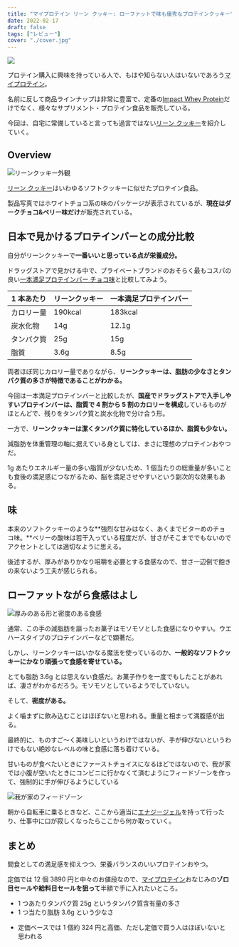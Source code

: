 ```yaml
---
title: "マイプロテイン リーン クッキー: ローファットで味も優秀なプロテインクッキー"
date: 2022-02-17
draft: false
tags: ["レビュー"]
cover: "./cover.jpg"
---
```


![ ](./cover.jpg)

プロテイン購入に興味を持っている人で、もはや知らない人はいないであろう[マイプロテイン](https://px.a8.net/svt/ejp?a8mat=3N3PXV+GF7GHE+45DI+5YJRM)。

名前に反して商品ラインナップは非常に豊富で、定番の[Impact Whey Protein](https://px.a8.net/svt/ejp?a8mat=3N3PXV+GF7GHE+45DI+BW0YB&a8ejpredirect=https%3A%2F%2Fwww.myprotein.jp%2Fsports-nutrition%2Fimpact-whey-protein%2F10530943.html)だけでなく、様々なサプリメント・プロテイン食品を販売している。

今回は、自宅に常備していると言っても過言ではない[リーン クッキー](https://px.a8.net/svt/ejp?a8mat=3N3PXV+GF7GHE+45DI+BW0YB&a8ejpredirect=https%3A%2F%2Fwww.myprotein.jp%2Fsports-nutrition%2Flean-cookie%2F11200865.html)を紹介していく。

<LinkBox
  url="https://www.myprotein.jp/sports-nutrition/lean-cookie/11200865.html"
  linkUrl="https://px.a8.net/svt/ejp?a8mat=3N3PXV+GF7GHE+45DI+BW0YB&a8ejpredirect=https%3A%2F%2Fwww.myprotein.jp%2Fsports-nutrition%2Flean-cookie%2F11200865.html"
/>

## Overview

![リーンクッキー外観](./overview.jpg)

[リーン クッキー](https://px.a8.net/svt/ejp?a8mat=3N3PXV+GF7GHE+45DI+BW0YB&a8ejpredirect=https%3A%2F%2Fwww.myprotein.jp%2Fsports-nutrition%2Flean-cookie%2F11200865.html)はいわゆるソフトクッキーに似せたプロテイン食品。

製品写真ではホワイトチョコ系の味のパッケージが表示されているが、**現在はダークチョコ&ベリー味だけ**が販売されている。

## 日本で見かけるプロテインバーとの成分比較

自分がリーンクッキーで**一番いいと思っている点が栄養成分。**

ドラッグストアで見かける中で、プライベートブランドのおそらく最もコスパの良い[一本満足プロテインバー チョコ味](https://amzn.to/3rXD34Y)と比較してみよう。

<LinkBox url="https://www.amazon.co.jp/dp/B07J2YF1DM/" isAmazonLink />

| 1 本あたり | リーンクッキー | 一本満足プロテインバー |
| ---------- | -------------- | ---------------------- |
| カロリー量 | 190kcal        | 183kcal                |
| 炭水化物   | 14g            | 12.1g                  |
| タンパク質 | 25g            | 15g                    |
| 脂質       | 3.6g           | 8.5g                   |

両者ほぼ同じカロリー量でありながら、**リーンクッキーは、脂肪の少なさとタンパク質の多さが特徴であることがわかる。**

今回は一本満足プロテインバーと比較したが、**国産でドラッグストアで入手しやすいプロテインバーは、脂質で 4 割から 5 割のカロリーを構成**しているものがほとんどで、残りをタンパク質と炭水化物で分け合う形。

一方で、**リーンクッキーは潔くタンパク質に特化しているほか、脂質も少ない。**

減脂肪を体重管理の軸に据えている身としては、まさに理想のプロテインおやつだ。

1g あたりエネルギー量の多い脂質が少ないため、1 個当たりの総重量が多いことも食後の満足感につながるため、脳を満足させやすいという副次的な効果もある。

## 味

本来のソフトクッキーのような**強烈な甘みはなく、あくまでビターめのチョコ味。**ベリーの酸味は若干入っている程度だが、甘さがそこまででもないのでアクセントとしては適切なように思える。

後述するが、厚みがありかなり咀嚼を必要とする食感なので、甘さ一辺倒で飽きの来ないよう工夫が感じられる。

## ローファットながら食感はよし

![厚みのある形と密度のある食感](./thick.jpg)

通常、この手の減脂肪を謳ったお菓子はモソモソとした食感になりやすい。ウエハースタイプのプロテインバーなどで顕著だ。

しかし、リーンクッキーはいかなる魔法を使っているのか、**一般的なソフトクッキーにかなり頑張って食感を寄せている。**

とても脂肪 3.6g とは思えない食感だ。お菓子作りを一度でもしたことがあれば、凄さがわかるだろう。モソモソとしているようでしていない。

そして、**密度がある。**

よく噛まずに飲み込むことはほぼないと思われる。重量と相まって満腹感が出る。

最終的に、ものすご～く美味しいというわけではないが、手が伸びないというわけでもない絶妙なレベルの味と食感に落ち着けている。

甘いものが食べたいときにファーストチョイスになるほどではないので、我が家では小腹が空いたときにコンビニに行かなくて済むようにフィードゾーンを作って、強制的に手が伸びるようにしている

![我が家のフィードゾーン](./feed_booth.jpg)

朝から自転車に乗るときなど、ここから適当に[エナジージェル](https://px.a8.net/svt/ejp?a8mat=3N3PXV+GF7GHE+45DI+BW0YB&a8ejpredirect=https%3A%2F%2Fwww.myprotein.jp%2Fsports-nutrition%2Fenergy-gel-elite%2F11271257.html)を持って行ったり、仕事中に口が寂しくなったらここから何か取っていく。

## まとめ

間食としての満足感を抑えつつ、栄養バランスのいいプロテインおやつ。

定価では 12 個 3890 円と中々のお値段なので、[マイプロテイン](https://px.a8.net/svt/ejp?a8mat=3N3PXV+GF7GHE+45DI+5YJRM)おなじみの**ゾロ目セールや給料日セールを狙って**半額で手に入れたいところ。

<PositiveBox>

- 1 つあたりタンパク質 25g というタンパク質含有量の多さ
- 1 つ当たり脂肪 3.6g という少なさ

</PositiveBox>

<NegativeBox>

- 定価ベースでは 1 個約 324 円と高価、ただし定価で買う人はほぼいないと思われる

</NegativeBox>

<LinkBox
  url="https://www.myprotein.jp/sports-nutrition/lean-cookie/11200865.html"
  linkUrl="https://px.a8.net/svt/ejp?a8mat=3N3PXV+GF7GHE+45DI+BW0YB&a8ejpredirect=https%3A%2F%2Fwww.myprotein.jp%2Fsports-nutrition%2Flean-cookie%2F11200865.html"
/>
